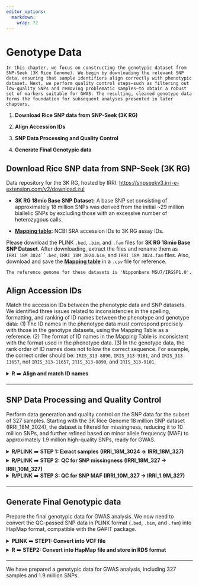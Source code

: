 ```yaml
---
editor_options: 
  markdown: 
    wrap: 72
---
```


# Genotype Data {#sec-genotype-data}

```block
In this chapter, we focus on constructing the genotypic dataset from SNP-Seek (3K Rice Genome). We begin by downloading the relevant SNP data, ensuring that sample identifiers align correctly with phenotypic dataset. Next, we perform quality control steps—such as filtering out low-quality SNPs and removing problematic samples—to obtain a robust set of markers suitable for GWAS. The resulting, cleaned genotype data forms the foundation for subsequent analyses presented in later chapters.
```

1.  **Download Rice SNP data from SNP-Seek (3K RG)**

2.  **Align Accession IDs**

3.  **SNP Data Processing and Quality Control**

4.  **Generate Final Genotypic data**

## **Download Rice SNP data from SNP-Seek (3K RG)**

Data repository for the 3K RG, hosted by IRRI:
[https://snpseekv3.irri-e-extension.com/v2/download.zul](https://snpseekv3.irri-e-extension.com/v2/_download.zul){.uri}

-   **3K RG 18mio Base SNP Dataset:** A base SNP set consisting of
    approximately 18 million SNPs was derived from the initial \~29
    million biallelic SNPs by excluding those with an excessive number
    of heterozygous calls.

-   [**Mapping
    table**](https://3kricegenome.s3.us-east-1.amazonaws.com/kaust_irri_3k_16refs/3K_list_sra_ids.txt)**:**
    NCBI SRA accession IDs to 3K RG assay IDs.

Please download the PLINK `.bed`, `.bim`, and `.fam` files for **3K RG
18mio Base SNP Dataset**. After downloading, extract the files and
rename them as `IRRI_18M_3024``.bed`, `IRRI_18M_3024.bim`, and
`IRRI_18M_3024.fam` files. Also, download and save the [**Mapping
table**](https://3kricegenome.s3.us-east-1.amazonaws.com/kaust_irri_3k_16refs/3K_list_sra_ids.txt)
in a `.csv` file for reference.

```block
The reference genome for these datasets is 'Nipponbare MSU7/IRGSP1.0'.
```

## **Align Accession IDs**

Match the accession IDs between the phenotypic data and SNP datasets. We
identified three issues related to inconsistencies in the spelling,
formatting, and ranking of ID names between the phenotype and genotype
data: (1) The ID names in the phenotype data must correspond precisely
with those in the genotype datasets, using the Mapping Table as a
reference. (2) The format of ID names in the Mapping Table is
inconsistent with the format used in the phenotype data. (3) In the
genotype data, the rank order of ID names does not follow the correct
sequence. For example, the correct order should be: `IRIS_313-8890`,
`IRIS_313-9101`, and `IRIS_313-11657`, not `IRIS_313-11657`,
`IRIS_313-8890`, and `IRIS_313-9101`.

<details>

<summary>**R** ➡️ **Align and match ID names**</summary>

**Input:**

-   **Pheno_327_unranked.csv**

``` r
##### R CODES #####

# Set the working directory
setwd("...your file path...")

# Load the phenotypic data from IRRI
Pheno_327_unranked = read.csv("Pheno_327_unranked.csv") 

which(Pheno_327_unranked$DNA_ID == "IRIS_313-7620") # 253
which(Pheno_327_unranked$DNA_ID == "IRIS_313-9989") # 327
which(Pheno_327_unranked$DNA_ID == "IRIS_313-10020") # 5
which(Pheno_327_unranked$DNA_ID == "IRIS_313-15902") # 252

# Rearrange the data frame to exclude specific entries
Pheno_327_ranked = Pheno_327_unranked[c(1:4, 253:327, 5:252), ]

# Save the sorted and rearranged data frame to a CSV file
write.csv(Pheno_327_ranked, "Pheno_327_ranked.csv", row.names = F)

# Export a text file with the IDs for further analysis
write.table(cbind(Pheno_327_ranked$DNA_ID, Pheno_327_ranked$DNA_ID), "Pheno_327_ID.txt", row.names = F, col.names = F, quote = F)
```

**Outputs:**

-   **Pheno_327_ranked.csv**\
    Phenotypic data that has been sorted and reorganized.

-   **Pheno_327_ID.txt**\
    A text file containing the list of IDs.

</details>

------------------------------------------------------------------------

## SNP Data Processing and Quality Control

Perform data generation and quality control on the SNP data for the
subset of 327 samples. Starting with the 3K Rice Genome 18 million SNP
dataset (IRRI_18M_3024), the dataset is filtered for missingness,
reducing it to 10 million SNPs, and further refined based on minor
allele frequency (MAF) to approximately 1.9 million high-quality SNPs,
ready for GWAS.

<details>

<summary>**R/PLINK** ➡️ **STEP 1: Exract samples** **(IRRI_18M_3024 →**
**IRRI_18M_327)** </summary>

``` r
##### PLINK COMMANDS #####  

# Change your path into the directory of the '3K RG 18mio Base SNP Dataset (IRRI_18M_3024)' 
cd ...your file path...

# Subset dataset to include 327 individuals with phenotype and genotype 
./plink --bfile IRRI_18M_3024 --keep Pheno_327_ID.txt --make-bed --noweb --allow-no-sex --out IRRI_18M_327
# --keep: Retain specific samples
```

------------------------------------------------------------------------

</details>

<details>

<summary>**R/PLINK** ➡️ **STEP 2:** **QC for SNP missingness**
**(IRRI_18M_327 → IRRI_10M_327)** </summary>

``` r
##### PLINK COMMANDS #####

./plink --bfile IRRI_18M_327 --missing
# --missing: Calculate SNP and sample missing rates  
# Changes the outcome's filenames into IRRI_18M_327.lmiss and IRRI_18M_327.imiss 
```

``` r
##### R CODES #####

# Set the working directory
setwd("...your file path...")

# Visualize SNP missing rates
library(data.table)
SNP_miss = fread("IRRI_18M_327.lmiss")
summary(SNP_miss$F_MISS)
hist(SNP_miss$F_MISS, main = "Histogram of SNP missing rate of IRRI_18M_327", xlab = "SNP missing rate") 

# Visualize sample missing rates
Sample_miss = fread("IRRI_18M_327.imiss")
summary(Sample_miss$F_MISS)
hist(Sample_miss$F_MISS, main = "Histogram of sample missing rate of IRRI_18M_327", xlab = "Sample missing rate") 

# Identify SNPs with high missing rates
loc = which(SNP_miss$F_MISS >= 0.05)
remove_SNP_list = SNP_miss[loc, 2]
dim(SNP_miss)[1]-dim(remove_SNP_list)[1] # SNPs passing filters
write.table(remove_SNP_list, "remove_SNP_list_miss_IRRI_18M_327.txt", row.names = F, col.names = F, quote = F)
```

![](images/clipboard-55939178.png){width="400"}

![](images/clipboard-1479982442.png){width="400"}

``` r
##### PLINK COMMANDS #####  

./plink --bfile IRRI_18M_327 --exclude remove_SNP_list_miss_IRRI_18M_327.txt --make-bed --noweb --allow-no-sex --out IRRI_10M_327   
# --exclude: Remove SNPs with high missing rate
# -> 10617659 variants and 327 people pass filters and QC  
```

``` r
##### PLINK COMMANDS #####   

./plink --bfile IRRI_10M_327 --missing
# --missing: calculate SNP and sample missing rates 
# Changes the outcome's filenames into IRRI_10M_327.lmiss and IRRI_10M_327.imiss
```

``` r
##### R CODES #####    

# Check the sample missing rates for the filtered data 
Sample_miss = fread("IRRI_10M_327.imiss") 
summary(Sample_miss$F_MISS)
hist(Sample_miss$F_MISS, main = "Histogram of sample missing rate of IRRI_10M_327", xlab = "Sample missing rate") 

# Check the SNP missing rates for the filtered data 
SNP_miss = fread("IRRI_10M_327.lmiss") 
summary(SNP_miss$F_MISS)
hist(SNP_miss$F_MISS, main = "Histogram of SNP missing rate of IRRI_10M_327", xlab = "SNP missing rate") 
```

![](images/clipboard-2996770428.png){width="400"}

![](images/clipboard-1634029680.png){width="400"}

------------------------------------------------------------------------

</details>

<details>

<summary>**R/PLINK** ➡️ **STEP 3: QC for SNP MAF (IRRI_10M_327 →
IRRI_1.9M_327)** </summary>

``` r
##### PLINK COMMANDS #####  

./plink --bfile IRRI_10M_327 --freq   
# --freq: calculate SNP's allele frequency
```

``` r
##### R CODES #####  

# Visualize minor allele frequency
frq_data = fread("IRRI_10M_327.frq") # Load frequency data
summary(frq_data$MAF)
hist(frq_data$MAF, main = "Histogram of MAF of IRRI_10M_327", xlab = "Minor allele frequency")

# Identify SNPs with low MAF
loc = which(frq_data$MAF < 0.05)
remove_SNP_list = frq_data[loc, 2]
dim(frq_data)[1]-dim(remove_SNP_list)[1] # SNPs passing filters
write.table(remove_SNP_list, "remove_SNP_list_maf_IRRI_10M_327.txt", row.names = F, col.names = F, quote = F)
```

![](images/clipboard-278089514.png){width="400"}

``` r
##### PLINK COMMANDS #####      

./plink --bfile IRRI_10M_327 --exclude remove_SNP_list_maf_IRRI_10M_327.txt --make-bed --noweb --allow-no-sex --out IRRI_1.9M_327 
# -> 1972824 variants and 327 people pass filters and QC
```

``` r
##### PLINK COMMANDS #####     

./plink --bfile IRRI_1.9M_327 --missing   
./plink --bfile IRRI_1.9M_327 --freq  
# Changes the outcome's filenames into IRRI_1.9M_327.lmiss, IRRI_1.9M_327.imiss and IRRI_1.9M_327.frq
```

``` r
##### R CODES #####  

# Check data quality metrics: missing rate and MAF

# Visualize sample missing rates for the final data
Sample_miss = fread("IRRI_1.9M_327.imiss")
summary(Sample_miss$F_MISS)
hist(Sample_miss$F_MISS, main = "Histogram of sample missing rate of IRRI_1.9M_327", xlab = "Sample missing rate")

# Visualize SNP missing rates for the final data
SNP_miss = fread("IRRI_1.9M_327.lmiss")
summary(SNP_miss$F_MISS)
hist(SNP_miss$F_MISS, main = "Histogram of SNP missing rate of IRRI_1.9M_327", xlab = "SNP missing rate")

# Visualize MAF for the final data
frq_data = fread("IRRI_1.9M_327.frq")
summary(frq_data$MAF)
hist(frq_data$MAF, main = "Histogram of MAF of IRRI_1.9M_327", xlab = "Minor allele frequency")
```

![](images/clipboard-2824609664.png){width="400"}

![](images/clipboard-552122500.png){width="400"}

![](images/clipboard-598730454.png){width="400"}

------------------------------------------------------------------------

</details>

------------------------------------------------------------------------

## **Generate Final Genotypic data**

Prepare the final genotypic data for GWAS analysis. We now need to
convert the QC-passed SNP data in PLINK format (`.bed`, `.bim`, and
`.fam`) into HapMap format, compatible with the GAPIT package.

<details>

<summary>**PLINK** ➡️ **STEP1: Convert into VCF file**</summary>

``` r
##### PLINK COMMANDS #####

# Change your path into the directory of the 'IRRI_1.9M_327'
# cd ...your file path...
./plink --bfile IRRI_1.9M_327 --recode vcf --out IRRI_1.9M_327
```

</details>

<details>

<summary>**R** ➡️ **STEP2: Convert into HapMap file and store in RDS
format**</summary>

``` r
##### R CODES #####

# Set the working directory
setwd("...your file path...")

library(vcfR)
vcfR = read.vcfR(
  "IRRI_1.9M_327.vcf",
  limit = 1e+50,
  nrows = -1,
  skip = 0,
  cols = NULL,
  convertNA = TRUE,
  checkFile = TRUE,
  check_keys = TRUE,
  verbose = TRUE)

HapMap = vcfR2hapmap(vcfR_test)
class(HapMap)

write.table(HapMap,
            file = "IRRI_1.9M_327.hmp.txt",
            sep = "\t",
            row.names = FALSE,
            col.names = FALSE)

Geno = read.table("IRRI_1.9M_327.hmp.txt", head = FALSE)
saveRDS(Geno, "Geno.rds") # Final data for GWAS
```

</details>

------------------------------------------------------------------------

We have prepared a genotypic data for GWAS analysis, including 327
samples and 1.9 million SNPs.
